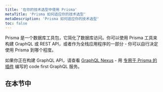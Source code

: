```yaml
---
title: '在你的技术选型中使用 Prisma'
metaTitle: 'Prisma 如何适应你的技术选型'
metaDescription: 'Prisma 如何适应你的技术选型'
toc: false
---
```


<TopBlock>

Prisma 是一个数据库工具包，它简化了数据库访问。你可以使用 Prisma 工具来构建 GraphQL 或 REST API，或者作为全栈应用程序的一部分 - 你可以自行决定使用 Prisma 到哪个程度。

<Tip>

如果你正在构建 GraphQL API，请查看 [GraphQL Nexus](https://nexusjs.org/) - 用 [专用于 Prisma 的插件](https://nxs.li/plugins/prisma) 编写的 code first GraphQL 服务。

</Tip>

</TopBlock>

## 在本节中

<Subsections />
